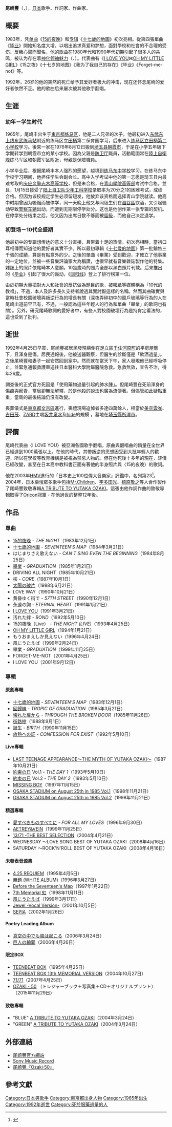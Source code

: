 {{refimprove|time=2012-12-29T18:11:00+00:00}}
{{Infobox musical artist  
| Name = 尾崎豐
| type = 男歌手
| Img  = Relief of Yutaka Ozaki at Shibuya Cross Tower in Shibuya, Tokyo.jpg
| Img_capt = 東京澀谷尾崎豐紀念浮雕
| Birth_name  = 
| nationality = {{JPN}}
| birth_date = 1965年11月29日<br>{{JPN}}[[東京都|東京都]][[练马区|练马区]]
| death_date = {{death date and age|1992|4|25|1965|11|29}}<br>{{JPN}}[[東京都|東京都]][[世田谷区|世田谷区]]
| Origin   = 
| Instrument  = [[鋼琴|鋼琴]]、[[吉他|吉他]]、[[口琴|口琴]]
| Genre    = [[摇滚乐|摇滚乐]]
| Occupation  = 创作[[歌手|歌手]]、[[作詞家|作詞家]]、[[作曲家|作曲家]]、[[实业家|实业家]]
| Years_active  = 1983年－1992年
| Label  = [[日本索尼音樂娛樂|CBS Sony]]<br />(1983-1986, 1990)<br />[[Warner_Music_Group|Mother & Children]]<br />(1987-1988)<br />[[Sony_Music_Records|Sony Music Records]]<br />(1991-1992)
| Associated_acts     = [[須藤晃|須藤晃]]<br />[[西本明|西本明]]<br />[[田岛照久_(设计师)|田岛照久]]<br />[[中西康晴|中西康晴]]
| URL                 = [http://www.ozaki.org/ YUTAKA OZAKI OFFICIAL SITE]
| Notable_instruments = 
}}
{{japanese|japanese=尾崎 豊|kana=おざき ゆたか|romaji=Ozaki Yutaka}}

'''尾崎豐'''（{{jpn|j=尾崎 豊|hg=おざき ゆたか|rm=Ozaki Yutaka}}，{{bd|1965年|11月29日|1992年|4月25日|catIdx=Ozaki Yutaka}}），[[日本|日本]]歌手、作詞家、作曲家。

== 概要 ==
1983年，凭[[单曲|单曲]]《[[15的夜晚|15的夜晚]]》和[[音乐专辑|专辑]]《[[十七歲的地圖|十七歲的地圖]]》初次亮相。從第四張單曲《[[毕业_(尾崎丰单曲)|毕业]]》開始知名度大增。以唱出追求真爱和梦想，面對學校和社會的不合理的受伤、反叛心聲而聞名，他的歌曲在1980年代和1990年代初期引起了很多人的共鸣，被认为存在着[[神化领袖魅力|神化领袖魅力]]（{{lang-el|Χάρισμα}}、{{lang-de|Charisma}}）。代表曲有《[[I_LOVE_YOU_(尾崎丰单曲)|I LOVE YOU]]》《[[OH_MY_LITTLE_GIRL|OH MY LITTLE GIRL]]》《15之夜》《十七岁的地图》《我为了我自己的存在》《毕业》《Forget-me-not》等。

1992年，26岁的他的突然的死亡给予其爱好者极大的冲击，现在还怀念尾崎的爱好者依然不乏。他的歌曲后来屡次被其他歌手翻唱。

== 生涯 ==
=== 幼年－学生时代 ===
1965年，尾崎丰出生于[[東京都|東京都]][[练马区|练马区]]，他是二人兄弟的次子。他最初进入[[东武东上线|东武东上线]][[东武练马站|东武练马站]]附近的练马区立[[田柄|田柄]]第二保育园学习，后来进入[[练马区立田柄第二小学校|练马区立田柄第二小学校]]学习。後來一家在1976年8月12日搬到[[埼玉县|埼玉县]][[朝霞市|朝霞市]]，于是在小学五年級下学期转学到朝霞市立的某小学校。因為父親是[[防卫省|防卫厅]]職員，活動範圍常在[[陸上自衛隊|陸上自衛隊]]练马军区和朝霞军区附近，母親是保險職員。

小学毕业后，根据尾崎丰本人强烈的愿望，越境到[[练马区立练马东中学校|练马东中学校]]学习。在练马东中学校学习期间，他担任学生会副会长。高中入学考试中他的第一志愿是琦玉县内最难考取的[[庆应义塾志木高等学校|庆应义塾志木高等学校]]，但是未合格，在[[青山学院中等部・高等部|青山學院高等部]]考试中合格。並且，1月15日接受了[[陆上自卫队少年工科学校|陆上自卫队少年工科学校]]录取率为20分之1的困难考试，成绩合格。但因为该校规定学生必须留短发，他放弃该资格而选择青山学院就读。他高中时期曾因为吸烟而被停学，同一天晚上他又与同级生们在[[澀谷區|澀谷區]]饮酒，又引起骚动导致[[警察车辆|警察车辆]]出动，而遭到无期限停学处分。这也是他创作第一张专辑的契机。在停学处分结束之后，他又因为出席日数不够而被[[留級|留級]]，而他自己决定退学。

=== 初登场－10代全盛期 ===
他最初中的专辑想传达的意义十分直接，且带着十足的热情。初次亮相時，當初口耳相傳而知道他的愛好者其實不少。所以最初專輯《[[十七歲的地圖|十七歲的地圖]]》第一批銷售三千張的成績，算是有點意外的少。之後的單曲《畢業》受到歡迎，才確立了他事業的一定地位，並被一些音樂評論家大為稱讚，也很早就有音樂雜誌製作他的特集。雜誌上的照片依尾崎本人意願，10幾歲時的照片全部以黑白照片刊載。后来推出的《[[毕业_(尾崎丰单曲)|毕业]]》引起了很大的轰动，《[[回归线_(专辑)|回归线]]》登上了排行榜第一位。

由於初期大量把對大人和社會的反抗做為題目的歌，被報紙等媒體稱為「10代的教祖」，不過，本人及許多長久支持者說過其實討厭這樣的名稱。然而其曲確實與當時社會校園破壞與叛逆行為的增長有關（深夜弄碎初中的窗戶玻璃等行為的人在尾崎出道前早已有，不過，一般認為這些年輕人的行為和單曲「畢業」的歌詞也有關）。另外，研究尾崎歌詞的愛好者中，有些人對校園破壞行為是持肯定看法的，這也受到了批判。

==逝世==
1992年4月25日早晨，尾崎豐被居民發現橫倒在[[足立區|足立區]][[千住河原町|千住河原町]]的平房屋簷下，且渾身是傷。居民通報後，他被送醫觀察，但醫生的診斷僅是「飲酒過量」。之後尾崎豐和妻子一起安然回到家中。然而就在當天下午，家人發現他已經呼吸停止，並緊急通報救護車送往日本醫科大學附屬醫院急救。急救無效，宣告不治，得年26歲。

調查後的正式官方死因是「使用藥物過量引起的肺水腫」。但尾崎豐在死前渾身的傷痕與瘀青，當局卻無法解釋，於是他殺的說法也廣為流傳著。但儘管如此疑點重重，當局的最後結論仍沒有改變。

喪葬儀式是[[東京都|東京都]][[文京區|文京區]]進行，喪禮現場追悼者多達四萬餘人，相當於[[美空雲雀|美空雲雀]]、[[吉田茂|吉田茂]]、[[ZARD|ZARD]]主唱[[坂井泉水|坂井泉水]]及[[hide|hide]]的規模 ，墓地在[[埼玉縣|埼玉縣]][[所澤市|所澤市]]。

==評價==
尾崎代表曲〈I LOVE YOU〉被亞洲各國歌手翻唱，原曲與翻唱曲的銷量在全世界已經達到1000萬張以上。在他的時代，其帶叛逆的思想因受到大批年輕人的歡迎，所以在學校等教育機構是被視為禁忌人物的。但在他死後十多年的現在，評價已經改變，甚至在日本高中教科書正面有著他的半身照片與〈15的夜晚〉的歌詞。

他在2003年[[HMV|HMV]]進行的「日本史上100位偉大音樂家」評鑑中，名列第23<ref>{{Cite web |url=http://www.hmv.co.jp/news/newsDetail.asp?newsnum=310200002 |title=存档副本 |accessdate=2009-02-09 |archive-date=2008-05-05 |archive-url=https://web.archive.org/web/20080505005508/http://www.hmv.co.jp/news/newsDetail.asp?newsnum=310200002 |dead-url=no }}</ref>。2004年，日本樂壇眾多歌手包括[[Mr.Children|Mr.Children]]、[[宇多田光|宇多田光]]、[[槙原敬之|槙原敬之]]等人合作製作了尾崎豐致敬專輯[[A_TRIBUTE_TO_YUTAKA_OZAKI|A TRIBUTE TO YUTAKA OZAKI]]。這張由他作詞作曲的致敬專輯取得了[[Oricon|Oricon]]冠軍 - 在他過世的整整12年後。

==作品==
=== 單曲 ===
*[[15的夜晚|15的夜晚]] - ''THE NIGHT''（1983年12月1日）
*[[十七歲的地圖|十七歲的地圖]] - ''SEVENTEEN'S MAP''（1984年3月21日）
*はじまりさえ歌えない - ''CAN'T SING EVEN THE BEGINNING''（1984年8月25日）
*[[畢業_(尾崎豐單曲)|畢業]] - ''GRADUATION''（1985年1月21日）
*DRIVING ALL NIGHT（1985年10月21日）
*核 - ''CORE''（1987年10月1日）
*[[太陽の破片|太陽の破片]]（1988年6月21日）
*LOVE WAY（1990年10月21日）
*黄昏ゆく街で - ''57TH STREET''（1990年12月1日）
*永遠の胸 - ''ETERNAL HEART''（1991年1月21日）
*[[I_LOVE_YOU_(尾崎豐單曲)|I LOVE YOU]]（1991年3月21日）
*汚れた絆 - ''BOND''（1992年5月10日）
*15的夜晚（Live） - ''THE NIGHT (LIVE)''（1993年4月25日）
*[[OH_MY_LITTLE_GIRL|OH MY LITTLE GIRL]]（1994年1月21日）
*もうおまえしか見えない（1996年4月24日）
*風にうたえば（1999年2月24日）
*畢業 - ''GRADUATION''（1999年11月25日）
*FORGET-ME-NOT（2001年4月25日）
*I LOVE YOU（2001年9月12日）

=== 專輯 ===
====原創專輯====
*[[十七歲的地圖|十七歲的地圖]] - ''SEVENTEEN'S MAP''（1983年12月1日）
*[[回歸線_(專輯)|回歸線]] - ''TROPIC OF GRADUATION''（1985年3月21日）
*[[壊れた扉から|壊れた扉から]] - ''THROUGH THE BROKEN DOOR''（1985年11月28日）
*[[街路樹_(尾崎豐)|街路樹]]（1988年9月1日）
*[[誕生_(尾崎豐)|誕生]] - ''BIRTH''（1990年11月15日）
*[[放熱への証|放熱への証]] - ''CONFESSION FOR EXIST''（1992年5月10日）

====Live專輯====
*[[LAST_TEENAGE_APPEARANCE|LAST TEENAGE APPEARANCE～THE MYTH OF YUTAKA OZAKI～]]（1987年10月21日）
*[[約束の日|約束の日]] Vol.1 - ''THE DAY 1''（1993年5月10日）
*[[約束の日|約束の日]] Vol.2 - ''THE DAY 2''（1993年5月10日）
*[[MISSING_BOY|MISSING BOY]]（1997年11月15日）
*[[OSAKA_STADIUM_on_August_25th_in_1985_Vol.1|OSAKA STADIUM on August 25th in 1985 Vol.1]]（1998年11月21日）
*[[OSAKA_STADIUM_on_August_25th_in_1985_Vol.2|OSAKA STADIUM on August 25th in 1985 Vol.2]]（1998年11月21日）
====精選專輯====
*[[愛すべきものすべてに|愛すべきものすべてに]] - ''FOR ALL MY LOVES''（1996年9月30日）
*[[ARTERY&VEIN_THE_VERY_BEST_OF_YUTAKA_OZAKI|AETREY&VEIN]]（1999年11月25日）
*[[13/71_-THE_BEST_SELECTION|13/71 -THE BEST SELECTION]]（2004年4月21日）
*WEDNESDAY ～LOVE SONG BEST OF YUTAKA OZAKI（2008年4月16日）
*SATURDAY ～ROCK'N'ROLL BEST OF YUTAKA OZAKI（2008年4月16日）
====未發表音源集====
*[[4.25_REQUIEM|4.25 REQUIEM]]（1995年4月5日）
*[[無題_(WHITE_ALBUM)|無題 (WHITE ALBUM)]]（1996年3月27日）
*[[Before_the_Seventeen's_Map|Before the Seventeen's Map]]（1997年1月22日）
*[[7th_Memorial_虹|7th Memorial 虹]]（1998年11月11日）
*[[風にうたえば|風にうたえば]]（1999年3月17日）
*[[Jewel_-Vocal_Version-|Jewel -Vocal Version-]]（2001年10月5日）
*[[SEPIA|SEPIA]]（2002年1月26日）
====Poetry Leading Album====
*[[真空の中でも嵐は起こる|真空の中でも嵐は起こる]]（2006年3月24日）
*[[巨人の輪郭|巨人の輪郭]]（2006年4月26日）
====限定BOX====
*[[TEENBEAT_BOX|TEENBEAT BOX]]（1995年4月25日）
*[[TEENBEAT_BOX|TEENBEAT BOX 13th MEMORIAL VERSION]]（2004年10月27日）
*[[71/71|71/71]]（2007年4月25日）
*[http://www.sonymusicshop.jp/m/item/itemShw.php?site=S&ima=4757&cd=SSZX000082202 OZAKI・50] {{Wayback|url=http://www.sonymusicshop.jp/m/item/itemShw.php?site=S&ima=4757&cd=SSZX000082202 |date=20150520191034 }}（トレジャーブック＋写真集＋CD＋オリジナルプリント）（2015年11月29日）

====致敬專輯====
*"BLUE" [[A_TRIBUTE_TO_YUTAKA_OZAKI|A TRIBUTE TO YUTAKA OZAKI]]（2004年3月24日）
*"GREEN" [[A_TRIBUTE_TO_YUTAKA_OZAKI|A TRIBUTE TO YUTAKA OZAKI]]（2004年3月24日）

==外部連結==
{{Portal box|日本|音乐|人物}}
*[http://www.ozakiyutaka.jp/ 尾崎豐官方網站] {{Wayback|url=http://www.ozakiyutaka.jp/ |date=20160728183036 }}
*[http://www.sonymusic.co.jp/Music/Info/ozaki/ Sony Music Record] {{Wayback|url=http://www.sonymusic.co.jp/Music/Info/ozaki/ |date=20080917024647 }}
*[https://www.facebook.com/ozaki50 尾崎豐『Ozaki·50』] {{Wayback|url=https://www.facebook.com/ozaki50 |date=20220617075700 }}

== 參考文獻 ==

{{reflist}}

{{Authority control}}
{{DEFAULTSORT:Ozaki Yutaka}}
[[Category:日本男歌手|Category:日本男歌手]]
[[Category:東京都出身人物|Category:東京都出身人物]]
[[Category:1965年出生|Category:1965年出生]]
[[Category:1992年逝世|Category:1992年逝世]]
[[Category:死於服藥過量的人|Category:死於服藥過量的人]]